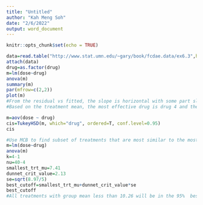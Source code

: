 ---
title: "Untitled"
author: "Kah Meng Soh"
date: "2/6/2022"
output: word_document
---

```{r setup, include=FALSE}
knitr::opts_chunk$set(echo = TRUE)
```
```{r fig.height=7.5,fig.width=7.5}
data=read.table("http://www.stat.umn.edu/~gary/book/fcdae.data/ex6.3",header=TRUE)
attach(data)
drug=as.factor(drug)
m=lm(dose~drug)
anova(m)
summary(m)
par(mfrow=c(2,2))
plot(m)
#From the residual vs fitted, the slope is horizontal with some part slanted, therefore I believe the error variance to be equal, and from the Normal Q-Q plot, many points are on the straight line, therefore I believe that error follows normality assumption. Hence, we considered it valid to use ANOVA.
#Based on the treatment mean, the most effective drug is drug 4 and the least effective drug is drug 1
```
```{r fig.height=7.5,fig.width=7.5}
m=aov(dose ~ drug)
cis=TukeyHSD(m, which="drug", ordered=T, conf.level=0.95)
cis
```
```{r}
#Use MCB to find subset of treatments that are most similar to the most effective drug with an error rate of 0.05.
m=lm(dose~drug)
anova(m)
k=4-1
nu=40-4
smallest_trt_mu=7.41
dunnet_crit_value=2.13
se=sqrt(8.97/5)
best_cutoff=smallest_trt_mu+dunnet_crit_value*se
best_cutoff
#All treatments with group mean less than 10.26 will be in the 95%  best subset grouping, so drug 2,3,4 are less than the cutoff value, so they are the best subset which cannot be distinguished from the most effective drug.
```